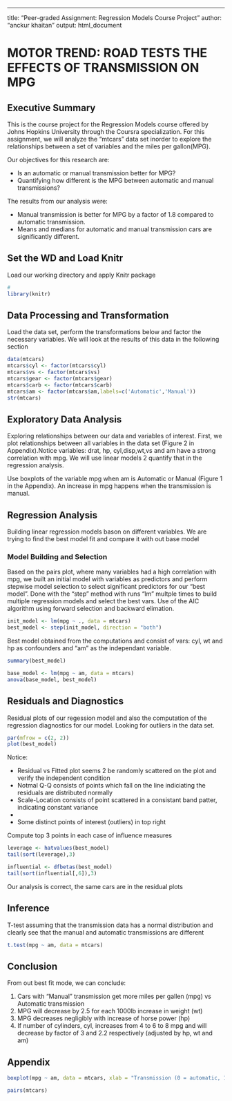 ---
title: "Peer-graded Assignment: Regression Models Course Project"
author: "anckur khaitan"
output: html_document

<h1> MOTOR TREND: ROAD TESTS THE EFFECTS OF TRANSMISSION ON MPG </h1>
  
  <h2> Executive Summary</h2>
  <p>
  This is the course project for the Regression Models course offered by Johns Hopkins University through the Coursra specialization. For this assignment, we will analyze the "mtcars" data set inorder to explore the relationships between a set of variables and the miles per gallon(MPG).

<p>Our objectives for this research are:</p>
  
  <ul>
  <li>Is an automatic or manual transmission better for MPG?</li>
  <li>Quantifying how different is the MPG between automatic and manual transmissions?</li>
  </ul>
  <p>The results from our analysis were: </p>
  
  <ul>
  <li>Manual transmission is better for MPG by a factor of 1.8 compared to automatic transmission.</li>
  <li>Means and medians for automatic and manual transmission cars are significantly different.</li>
  </ul>
  
  </p>
  
  <h2> Set the WD and Load Knitr</h2>
  <p>Load our working directory and apply Knitr package</p>
  
  ```{r}
#
library(knitr)
```

<h2> Data Processing and Transformation</h2>
  <p> Load the data set, perform the transformations below and factor the necessary variables. We will look at the results of this data in the following section</p>
  ```{r}
data(mtcars)
mtcars$cyl <- factor(mtcars$cyl)
mtcars$vs <- factor(mtcars$vs)
mtcars$gear <- factor(mtcars$gear)
mtcars$carb <- factor(mtcars$carb)
mtcars$am <- factor(mtcars$am,labels=c('Automatic','Manual'))
str(mtcars)
```
<h2> Exploratory Data Analysis </h2>
  <p>Exploring relationships between our data and variables of interest. First, we plot relationships between all variables in the data set (Figure 2 in Appendix).Notice variables: drat, hp, cyl,disp,wt,vs and am have a strong correlation with mpg. We will use linear models 2 quantify that in the regression analysis.</p>
  
  <p>Use boxplots of the variable mpg when am is Automatic or Manual (Figure 1 in the Appendix). An increase in mpg happens when the transmission is manual.  </p>
  
  <h2> Regression Analysis</h2>
  
  <p> Building linear regression models bason on different variables. We are trying to find the best model fit and compare it with out base model</p>
  
  <h3>Model Building and Selection</h3>
  <p>Based on the pairs plot, where many variables had a high correlation with mpg, we built an initial model with variables as predictors and perform stepwise model selection to select significant predictors for our "best model". Done with the "step" method with runs "lm" multple times to build multiple regression models and select the best vars. Use of the AIC algorithm using forward selection and backward elimation. </p>
  ```{r}
init_model <- lm(mpg ~ ., data = mtcars)
best_model <- step(init_model, direction = "both")
```

<p>Best model obtained from the computations and consist of vars: cyl, wt and hp as confounders and "am" as the independant variable. </p>
  ```{r}
summary(best_model)
```

```{r}
base_model <- lm(mpg ~ am, data = mtcars)
anova(base_model, best_model)
```
<h2> Residuals and Diagnostics </h2>
  <p>Residual plots of our regession model and also the computation of the regression diagnostics for our model. Looking for outliers in the data set.
</p>
  ```{r}
par(mfrow = c(2, 2))
plot(best_model)
```
<p>Notice:</p>
  <ul>
  <li>Residual vs Fitted plot seems 2 be randomly scattered on the plot and verify the independent condition</li>
  <li>Notmal Q-Q consists of points which fall on the line indiciating the residuals are distributed normally</li>
  <li>Scale-Location consists of point scattered in a consistant band patter, indicating constant variance<li>
  <li> Some distinct points of interest (outliers) in top right </li>
  </ul>
  
  <p> Compute top 3 points in each case of influence measures</p>
  ```{r}
leverage <- hatvalues(best_model)
tail(sort(leverage),3)
```

```{r}
influential <- dfbetas(best_model)
tail(sort(influential[,6]),3)
```
<p>Our analysis is correct, the same cars are in the residual plots</p>
  
  <h2> Inference </h2>
  <p>T-test assuming that the transmission data has a normal distribution and clearly see that the manual and automatic transmissions are different</p>
  
  ```{r}
t.test(mpg ~ am, data = mtcars)
```
<h2>Conclusion</h2>
  <p> From out best fit mode, we can conclude:</p>
  <ol>
  <li>Cars with "Manual" transmission get more miles per gallen (mpg) vs Automatic transmission</li>
  <li>MPG will decrease by 2.5 for each 1000lb increase in weight (wt)</li>
  <li>MPG decreases negligibly with increase of horse power (hp)</li>
  <li>If number of cylinders, cyl, increases from 4 to 6 to 8 mpg and will decrease by factor of 3 and 2.2 respectively (adjusted by hp, wt and am)</li>
  </ol>
  <h2> Appendix </h2>
  ```{r}
boxplot(mpg ~ am, data = mtcars, xlab = "Transmission (0 = automatic, 1 = manual)")
```


```{r}
pairs(mtcars)
```